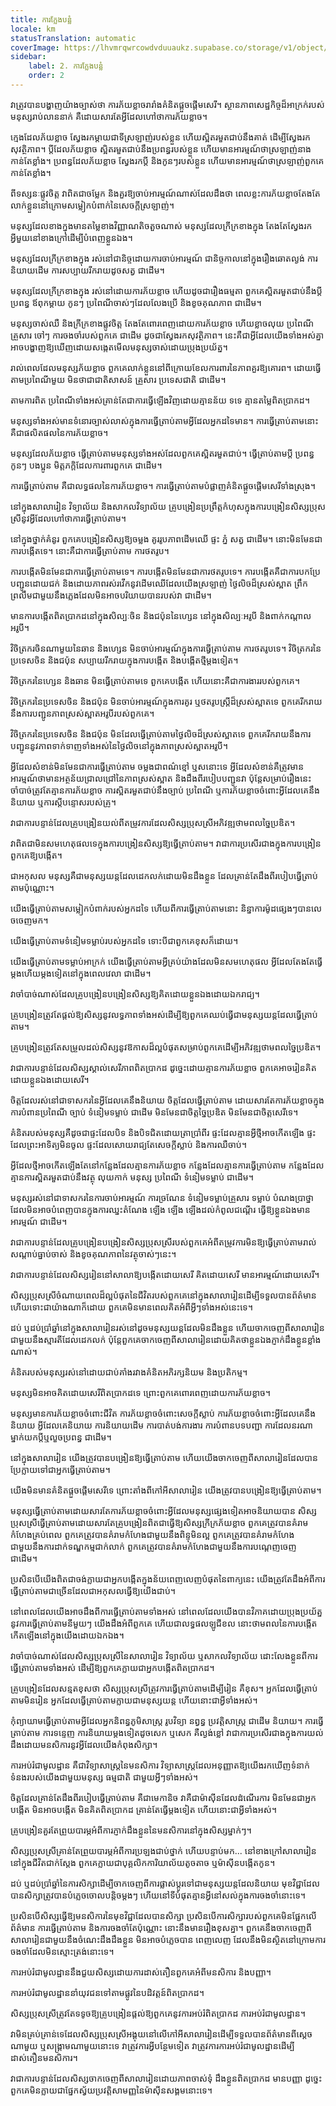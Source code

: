 ```yaml
---
title: ការក្លែងបន្លំ
locale: km
statusTranslation: automatic
coverImage: https://lhvmrqwrcowdvduuaukz.supabase.co/storage/v1/object/public/strapi-uploads/small_cover-educacion-fundamental.webp-2d51a7828a2b1309555be27f7e2a61a0.webp
sidebar:
    label: 2. ការក្លែងបន្លំ
    order: 2
---
```

វាត្រូវបានបង្ហាញយ៉ាងច្បាស់ថា ការភ័យខ្លាចរារាំងគំនិតផ្តួចផ្តើមសេរី។ ស្ថានភាពសេដ្ឋកិច្ចដ៏អាក្រក់របស់មនុស្សរាប់លាននាក់ គឺដោយសារតែអ្វីដែលហៅថាការភ័យខ្លាច។

ក្មេងដែលភ័យខ្លាច ស្វែងរកម្តាយជាទីស្រឡាញ់របស់ខ្លួន ហើយស្អិតរមួតជាប់នឹងគាត់ ដើម្បីស្វែងរកសុវត្ថិភាព។ ប្តីដែលភ័យខ្លាច ស្អិតរមួតជាប់នឹងប្រពន្ធរបស់ខ្លួន ហើយមានអារម្មណ៍ថាស្រឡាញ់នាងកាន់តែខ្លាំង។ ប្រពន្ធដែលភ័យខ្លាច ស្វែងរកប្តី និងកូនៗរបស់ខ្លួន ហើយមានអារម្មណ៍ថាស្រឡាញ់ពួកគេកាន់តែខ្លាំង។

ពីទស្សនៈផ្លូវចិត្ត វាពិតជាចម្លែក និងគួរឱ្យចាប់អារម្មណ៍ណាស់ដែលដឹងថា ពេលខ្លះការភ័យខ្លាចតែងតែលាក់ខ្លួននៅក្រោមសម្លៀកបំពាក់នៃសេចក្តីស្រឡាញ់។

មនុស្សដែលខាងក្នុងមានតម្លៃខាងវិញ្ញាណតិចតួចណាស់ មនុស្សដែលក្រីក្រខាងក្នុង តែងតែស្វែងរកអ្វីមួយនៅខាងក្រៅដើម្បីបំពេញខ្លួនឯង។

មនុស្សដែលក្រីក្រខាងក្នុង រស់នៅជានិច្ចដោយការចាប់អារម្មណ៍ ជានិច្ចកាលនៅក្នុងរឿងឆោតល្ងង់ ការនិយាយដើម ការសប្បាយរីករាយដូចសត្វ ជាដើម។

មនុស្សដែលក្រីក្រខាងក្នុង រស់នៅដោយការភ័យខ្លាច ហើយដូចជារឿងធម្មតា ពួកគេស្អិតរមួតជាប់នឹងប្តី ប្រពន្ធ ឪពុកម្តាយ កូនៗ ប្រពៃណីចាស់ៗដែលលែងប្រើ និងខូចគុណភាព ជាដើម។

មនុស្សចាស់ឈឺ និងក្រីក្រខាងផ្លូវចិត្ត តែងតែពោរពេញដោយការភ័យខ្លាច ហើយខ្លាចលុយ ប្រពៃណីគ្រួសារ ចៅៗ ការចងចាំរបស់ពួកគេ ជាដើម ដូចជាស្វែងរកសុវត្ថិភាព។ នេះគឺជាអ្វីដែលយើងទាំងអស់គ្នាអាចបង្ហាញឱ្យឃើញដោយសង្កេតមើលមនុស្សចាស់ដោយប្រុងប្រយ័ត្ន។

រាល់ពេលដែលមនុស្សភ័យខ្លាច ពួកគេលាក់ខ្លួននៅពីក្រោយខែលការពារនៃភាពគួរឱ្យគោរព។ ដោយធ្វើតាមប្រពៃណីមួយ មិនថាជាជាតិសាសន៍ គ្រួសារ ប្រទេសជាតិ ជាដើម។

តាមការពិត ប្រពៃណីទាំងអស់គ្រាន់តែជាការធ្វើឡើងវិញដោយគ្មានន័យ ទទេ គ្មានតម្លៃពិតប្រាកដ។

មនុស្សទាំងអស់មានទំនោរច្បាស់លាស់ក្នុងការធ្វើត្រាប់តាមអ្វីដែលអ្នកដទៃមាន។ ការធ្វើត្រាប់តាមនោះ គឺជាផលិតផលនៃការភ័យខ្លាច។

មនុស្សដែលភ័យខ្លាច ធ្វើត្រាប់តាមមនុស្សទាំងអស់ដែលពួកគេស្អិតរមួតជាប់។ ធ្វើត្រាប់តាមប្តី ប្រពន្ធ កូនៗ បងប្អូន មិត្តភក្តិដែលការពារពួកគេ ជាដើម។

ការធ្វើត្រាប់តាម គឺជាលទ្ធផលនៃការភ័យខ្លាច។ ការធ្វើត្រាប់តាមបំផ្លាញគំនិតផ្តួចផ្តើមសេរីទាំងស្រុង។

នៅក្នុងសាលារៀន វិទ្យាល័យ និងសាកលវិទ្យាល័យ គ្រូបង្រៀនប្រព្រឹត្តកំហុសក្នុងការបង្រៀនសិស្សប្រុសស្រីនូវអ្វីដែលហៅថាការធ្វើត្រាប់តាម។

នៅក្នុងថ្នាក់គំនូរ ពួកគេបង្រៀនសិស្សឱ្យចម្លង គូររូបភាពដើមឈើ ផ្ទះ ភ្នំ សត្វ ជាដើម។ នោះមិនមែនជាការបង្កើតទេ។ នោះគឺជាការធ្វើត្រាប់តាម ការថតរូប។

ការបង្កើតមិនមែនជាការធ្វើត្រាប់តាមទេ។ ការបង្កើតមិនមែនជាការថតរូបទេ។ ការបង្កើតគឺជាការបកប្រែ បញ្ជូនដោយជក់ និងដោយភាពរស់រវើកនូវដើមឈើដែលយើងស្រឡាញ់ ថ្ងៃលិចដ៏ស្រស់ស្អាត ព្រឹកព្រលឹមជាមួយនឹងភ្លេងដែលមិនអាចបរិយាយបានរបស់វា ជាដើម។

មានការបង្កើតពិតប្រាកដនៅក្នុងសិល្បៈចិន និងជប៉ុននៃហ្សេន នៅក្នុងសិល្បៈអរូបី និងពាក់កណ្តាលអរូបី។

វិចិត្រករចិនណាមួយនៃឆាន និងហ្សេន មិនចាប់អារម្មណ៍ក្នុងការធ្វើត្រាប់តាម ការថតរូបទេ។ វិចិត្រករនៃប្រទេសចិន និងជប៉ុន សប្បាយរីករាយក្នុងការបង្កើត និងបង្កើតថ្មីម្តងទៀត។

វិចិត្រករនៃហ្សេន និងឆាន មិនធ្វើត្រាប់តាមទេ ពួកគេបង្កើត ហើយនោះគឺជាការងាររបស់ពួកគេ។

វិចិត្រករនៃប្រទេសចិន និងជប៉ុន មិនចាប់អារម្មណ៍ក្នុងការគូរ ឬថតរូបស្ត្រីដ៏ស្រស់ស្អាតទេ ពួកគេរីករាយនឹងការបញ្ជូនភាពស្រស់ស្អាតអរូបីរបស់ពួកគេ។

វិចិត្រករនៃប្រទេសចិន និងជប៉ុន មិនដែលធ្វើត្រាប់តាមថ្ងៃលិចដ៏ស្រស់ស្អាតទេ ពួកគេរីករាយនឹងការបញ្ជូននូវភាពទាក់ទាញទាំងអស់នៃថ្ងៃលិចនៅក្នុងភាពស្រស់ស្អាតអរូបី។

អ្វីដែលសំខាន់មិនមែនជាការធ្វើត្រាប់តាម ចម្លងជាពណ៌ខ្មៅ ឬសនោះទេ អ្វីដែលសំខាន់គឺត្រូវមានអារម្មណ៍ថាមានអត្ថន័យជ្រាលជ្រៅនៃភាពស្រស់ស្អាត និងដឹងពីរបៀបបញ្ជូនវា ប៉ុន្តែសម្រាប់រឿងនេះ ចាំបាច់ត្រូវតែគ្មានការភ័យខ្លាច ការស្អិតរមួតជាប់នឹងច្បាប់ ប្រពៃណី ឬការភ័យខ្លាចចំពោះអ្វីដែលគេនឹងនិយាយ ឬការស្តីបន្ទោសរបស់គ្រូ។

វាជាការបន្ទាន់ដែលគ្រូបង្រៀនយល់ពីតម្រូវការដែលសិស្សប្រុសស្រីអភិវឌ្ឍថាមពលច្នៃប្រឌិត។

វាពិតជាមិនសមហេតុផលទេក្នុងការបង្រៀនសិស្សឱ្យធ្វើត្រាប់តាម។ វាជាការប្រសើរជាងក្នុងការបង្រៀនពួកគេឱ្យបង្កើត។

ជាអកុសល មនុស្សគឺជាមនុស្សយន្តដែលដេកលក់ដោយមិនដឹងខ្លួន ដែលគ្រាន់តែដឹងពីរបៀបធ្វើត្រាប់តាមប៉ុណ្ណោះ។

យើងធ្វើត្រាប់តាមសម្លៀកបំពាក់របស់អ្នកដទៃ ហើយពីការធ្វើត្រាប់តាមនោះ និន្នាការម៉ូដផ្សេងៗបានលេចចេញមក។

យើងធ្វើត្រាប់តាមទំនៀមទម្លាប់របស់អ្នកដទៃ ទោះបីជាពួកគេខុសក៏ដោយ។

យើងធ្វើត្រាប់តាមទម្លាប់អាក្រក់ យើងធ្វើត្រាប់តាមអ្វីគ្រប់យ៉ាងដែលមិនសមហេតុផល អ្វីដែលតែងតែធ្វើម្តងហើយម្តងទៀតនៅក្នុងពេលវេលា ជាដើម។

វាចាំបាច់ណាស់ដែលគ្រូបង្រៀនបង្រៀនសិស្សឱ្យគិតដោយខ្លួនឯងដោយឯករាជ្យ។

គ្រូបង្រៀនត្រូវតែផ្តល់ឱ្យសិស្សនូវលទ្ធភាពទាំងអស់ដើម្បីឱ្យពួកគេឈប់ធ្វើជាមនុស្សយន្តដែលធ្វើត្រាប់តាម។

គ្រូបង្រៀនត្រូវតែសម្រួលដល់សិស្សនូវឱកាសដ៏ល្អបំផុតសម្រាប់ពួកគេដើម្បីអភិវឌ្ឍថាមពលច្នៃប្រឌិត។

វាជាការបន្ទាន់ដែលសិស្សស្គាល់សេរីភាពពិតប្រាកដ ដូច្នេះដោយគ្មានការភ័យខ្លាច ពួកគេអាចរៀនគិតដោយខ្លួនឯងដោយសេរី។

ចិត្តដែលរស់នៅជាទាសករនៃអ្វីដែលគេនឹងនិយាយ ចិត្តដែលធ្វើត្រាប់តាម ដោយសារតែការភ័យខ្លាចក្នុងការបំពានប្រពៃណី ច្បាប់ ទំនៀមទម្លាប់ ជាដើម មិនមែនជាចិត្តច្នៃប្រឌិត មិនមែនជាចិត្តសេរីទេ។

គំនិតរបស់មនុស្សគឺដូចជាផ្ទះដែលបិទ និងបិទជិតដោយត្រាប្រាំពីរ ផ្ទះដែលគ្មានអ្វីថ្មីអាចកើតឡើង ផ្ទះដែលព្រះអាទិត្យមិនចូល ផ្ទះដែលសោយរាជ្យតែសេចក្តីស្លាប់ និងការឈឺចាប់។

អ្វីដែលថ្មីអាចកើតឡើងតែនៅកន្លែងដែលគ្មានការភ័យខ្លាច កន្លែងដែលគ្មានការធ្វើត្រាប់តាម កន្លែងដែលគ្មានការស្អិតរមួតជាប់នឹងវត្ថុ លុយកាក់ មនុស្ស ប្រពៃណី ទំនៀមទម្លាប់ ជាដើម។

មនុស្សរស់នៅជាទាសករនៃការចាប់អារម្មណ៍ ការច្រណែន ទំនៀមទម្លាប់គ្រួសារ ទម្លាប់ បំណងប្រាថ្នាដែលមិនអាចបំពេញបានក្នុងការឈ្នះតំណែង ឡើង ឡើង ឡើងដល់កំពូលជណ្ដើរ ធ្វើឱ្យខ្លួនឯងមានអារម្មណ៍ ជាដើម។

វាជាការបន្ទាន់ដែលគ្រូបង្រៀនបង្រៀនសិស្សប្រុសស្រីរបស់ពួកគេអំពីតម្រូវការមិនឱ្យធ្វើត្រាប់តាមរាល់សណ្តាប់ធ្នាប់ចាស់ និងខូចគុណភាពនៃវត្ថុចាស់ៗនេះ។

វាជាការបន្ទាន់ដែលសិស្សរៀននៅសាលាឱ្យបង្កើតដោយសេរី គិតដោយសេរី មានអារម្មណ៍ដោយសេរី។

សិស្សប្រុសស្រីចំណាយពេលដ៏ល្អបំផុតនៃជីវិតរបស់ពួកគេនៅក្នុងសាលារៀនដើម្បីទទួលបានព័ត៌មាន ហើយទោះជាយ៉ាងណាក៏ដោយ ពួកគេមិនមានពេលគិតអំពីអ្វីៗទាំងអស់នេះទេ។

ដប់ ឬដប់ប្រាំឆ្នាំនៅក្នុងសាលារៀនរស់នៅដូចមនុស្សយន្តដែលមិនដឹងខ្លួន ហើយចាកចេញពីសាលារៀនជាមួយនឹងស្មារតីដែលដេកលក់ ប៉ុន្តែពួកគេចាកចេញពីសាលារៀនដោយគិតថាខ្លួនឯងភ្ញាក់ដឹងខ្លួនខ្លាំងណាស់។

គំនិតរបស់មនុស្សរស់នៅដោយជាប់គាំងរវាងគំនិតអភិរក្សនិយម និងប្រតិកម្ម។

មនុស្សមិនអាចគិតដោយសេរីពិតប្រាកដទេ ព្រោះពួកគេពោរពេញដោយការភ័យខ្លាច។

មនុស្សមានការភ័យខ្លាចចំពោះជីវិត ការភ័យខ្លាចចំពោះសេចក្តីស្លាប់ ការភ័យខ្លាចចំពោះអ្វីដែលគេនឹងនិយាយ អ្វីដែលគេនិយាយ ការនិយាយដើម ការបាត់បង់ការងារ ការបំពានបទបញ្ជា ការដែលនរណាម្នាក់យកប្តីឬលួចប្រពន្ធ ជាដើម។

នៅក្នុងសាលារៀន យើងត្រូវបានបង្រៀនឱ្យធ្វើត្រាប់តាម ហើយយើងចាកចេញពីសាលារៀនដែលបានប្រែក្លាយទៅជាអ្នកធ្វើត្រាប់តាម។

យើងមិនមានគំនិតផ្តួចផ្តើមសេរីទេ ព្រោះតាំងពីកៅអីសាលារៀន យើងត្រូវបានបង្រៀនឱ្យធ្វើត្រាប់តាម។

មនុស្សធ្វើត្រាប់តាមដោយសារតែការភ័យខ្លាចចំពោះអ្វីដែលមនុស្សផ្សេងទៀតអាចនិយាយបាន សិស្សប្រុសស្រីធ្វើត្រាប់តាមដោយសារតែគ្រូបង្រៀនពិតជាធ្វើឱ្យសិស្សក្រីក្រភ័យខ្លាច ពួកគេត្រូវបានគំរាមកំហែងគ្រប់ពេល ពួកគេត្រូវបានគំរាមកំហែងជាមួយនឹងពិន្ទុមិនល្អ ពួកគេត្រូវបានគំរាមកំហែងជាមួយនឹងការដាក់ទណ្ឌកម្មជាក់លាក់ ពួកគេត្រូវបានគំរាមកំហែងជាមួយនឹងការបណ្តេញចេញ ជាដើម។

ប្រសិនបើយើងពិតជាចង់ក្លាយជាអ្នកបង្កើតក្នុងន័យពេញលេញបំផុតនៃពាក្យនេះ យើងត្រូវតែដឹងអំពីការធ្វើត្រាប់តាមជាច្រើនដែលជាអកុសលធ្វើឱ្យយើងជាប់។

នៅពេលដែលយើងអាចដឹងពីការធ្វើត្រាប់តាមទាំងអស់ នៅពេលដែលយើងបានវិភាគដោយប្រុងប្រយ័ត្ននូវការធ្វើត្រាប់តាមនីមួយៗ យើងដឹងអំពីពួកគេ ហើយជាលទ្ធផលឡូជីខល នោះថាមពលនៃការបង្កើតកើតឡើងនៅក្នុងយើងដោយឯកឯង។

វាចាំបាច់ណាស់ដែលសិស្សប្រុសស្រីនៃសាលារៀន វិទ្យាល័យ ឬសាកលវិទ្យាល័យ ដោះលែងខ្លួនពីការធ្វើត្រាប់តាមទាំងអស់ ដើម្បីឱ្យពួកគេក្លាយជាអ្នកបង្កើតពិតប្រាកដ។

គ្រូបង្រៀនដែលសន្មតខុសថា សិស្សប្រុសស្រីត្រូវការធ្វើត្រាប់តាមដើម្បីរៀន គឺខុស។ អ្នកដែលធ្វើត្រាប់តាមមិនរៀន អ្នកដែលធ្វើត្រាប់តាមក្លាយជាមនុស្សយន្ត ហើយនោះជាអ្វីទាំងអស់។

កុំព្យាយាមធ្វើត្រាប់តាមអ្វីដែលអ្នកនិពន្ធភូមិសាស្ត្រ រូបវិទ្យា នព្វន្ធ ប្រវត្តិសាស្ត្រ ជាដើម និយាយ។ ការធ្វើត្រាប់តាម ការទន្ទេញ ការនិយាយម្តងទៀតដូចសេក ឬសេក គឺល្ងង់ខ្លៅ វាជាការប្រសើរជាងក្នុងការយល់ដឹងដោយមនសិការនូវអ្វីដែលយើងកំពុងសិក្សា។

ការអប់រំជាមូលដ្ឋាន គឺជាវិទ្យាសាស្ត្រនៃមនសិការ វិទ្យាសាស្ត្រដែលអនុញ្ញាតឱ្យយើងរកឃើញទំនាក់ទំនងរបស់យើងជាមួយមនុស្ស ធម្មជាតិ ជាមួយអ្វីៗទាំងអស់។

ចិត្តដែលគ្រាន់តែដឹងពីរបៀបធ្វើត្រាប់តាម គឺជាមេកានិច វាគឺជាម៉ាស៊ីនដែលដំណើរការ មិនមែនជាអ្នកបង្កើត មិនអាចបង្កើត មិនគិតពិតប្រាកដ គ្រាន់តែធ្វើម្តងទៀត ហើយនោះជាអ្វីទាំងអស់។

គ្រូបង្រៀនគួរតែព្រួយបារម្ភអំពីការភ្ញាក់ដឹងខ្លួននៃមនសិការនៅក្នុងសិស្សម្នាក់ៗ។

សិស្សប្រុសស្រីគ្រាន់តែព្រួយបារម្ភអំពីការប្រឡងជាប់ថ្នាក់ ហើយបន្ទាប់មក... នៅខាងក្រៅសាលារៀន នៅក្នុងជីវិតជាក់ស្តែង ពួកគេក្លាយជាបុគ្គលិកការិយាល័យតូចតាច ឬម៉ាស៊ីនបង្កើតកូន។

ដប់ ឬដប់ប្រាំឆ្នាំនៃការសិក្សាដើម្បីចាកចេញពីការផ្លាស់ប្តូរទៅជាមនុស្សយន្តដែលនិយាយ មុខវិជ្ជាដែលបានសិក្សាត្រូវបានបំភ្លេចចោលបន្តិចម្តងៗ ហើយនៅទីបំផុតគ្មានអ្វីនៅសល់ក្នុងការចងចាំនោះទេ។

ប្រសិនបើសិស្សធ្វើឱ្យមនសិការនៃមុខវិជ្ជាដែលបានសិក្សា ប្រសិនបើការសិក្សារបស់ពួកគេមិនផ្អែកលើព័ត៌មាន ការធ្វើត្រាប់តាម និងការចងចាំតែប៉ុណ្ណោះ នោះនឹងមានរឿងខុសគ្នា។ ពួកគេនឹងចាកចេញពីសាលារៀនជាមួយនឹងចំណេះដឹងដឹងខ្លួន មិនអាចបំភ្លេចបាន ពេញលេញ ដែលនឹងមិនស្ថិតនៅក្រោមការចងចាំដែលមិនស្មោះត្រង់នោះទេ។

ការអប់រំជាមូលដ្ឋាននឹងជួយសិស្សដោយការដាស់តឿនពួកគេអំពីមនសិការ និងបញ្ញា។

ការអប់រំជាមូលដ្ឋាននាំយុវជនទៅតាមផ្លូវនៃបដិវត្តន៍ពិតប្រាកដ។

សិស្សប្រុសស្រីត្រូវតែទទូចឱ្យគ្រូបង្រៀនផ្តល់ឱ្យពួកគេនូវការអប់រំពិតប្រាកដ ការអប់រំជាមូលដ្ឋាន។

វាមិនគ្រប់គ្រាន់ទេដែលសិស្សប្រុសស្រីអង្គុយនៅលើកៅអីសាលារៀនដើម្បីទទួលបានព័ត៌មានពីស្តេចណាមួយ ឬសង្រ្គាមណាមួយនោះទេ វាត្រូវការអ្វីបន្ថែមទៀត វាត្រូវការការអប់រំជាមូលដ្ឋានដើម្បីដាស់តឿនមនសិការ។

វាជាការបន្ទាន់ដែលសិស្សចាកចេញពីសាលារៀនដោយភាពចាស់ទុំ ដឹងខ្លួនពិតប្រាកដ មានបញ្ញា ដូច្នេះពួកគេមិនក្លាយជាផ្នែកស្វ័យប្រវត្តិសាមញ្ញនៃម៉ាស៊ីនសង្គមនោះទេ។

